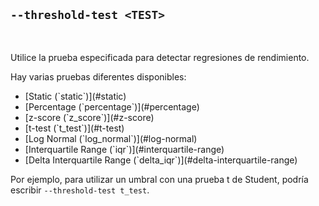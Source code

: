 
## `--threshold-test <TEST>`

<br />

Utilice la prueba especificada para detectar regresiones de rendimiento.

Hay varias pruebas diferentes disponibles:

<ul>
  <li>[Static (`static`)](#static)</li>
  <li>[Percentage (`percentage`)](#percentage)</li>
  <li>[z-score (`z_score`)](#z-score)</li>
  <li>[t-test (`t_test`)](#t-test)</li>
  <li>[Log Normal (`log_normal`)](#log-normal)</li>
  <li>[Interquartile Range (`iqr`)](#interquartile-range)</li>
  <li>[Delta Interquartile Range (`delta_iqr`)](#delta-interquartile-range)</li>
</ul>

Por ejemplo, para utilizar un umbral con una prueba t de Student,
podría escribir `--threshold-test t_test`.

<Static />
<Percentage />
<ZScore />
<TTest />
<LogNormal />
<Iqr />
<DeltaIqr />